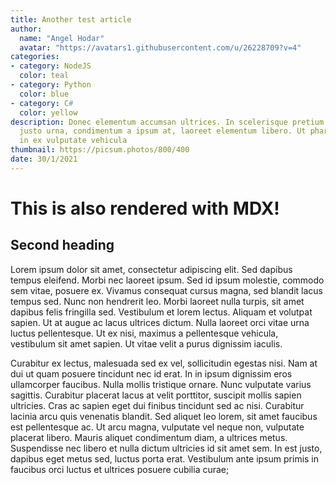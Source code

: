 ```yaml
---
title: Another test article
author:
  name: "Angel Hodar"
  avatar: "https://avatars1.githubusercontent.com/u/26228709?v=4"
categories:
- category: NodeJS
  color: teal
- category: Python
  color: blue
- category: C#
  color: yellow
description: Donec elementum accumsan ultrices. In scelerisque pretium faucibus. Phasellus
  justo urna, condimentum a ipsum at, laoreet elementum libero. Ut pharetra lacus
  in ex vulputate vehicula
thumbnail: https://picsum.photos/800/400
date: 30/1/2021
---
```


# This is also rendered with MDX!

## Second heading

Lorem ipsum dolor sit amet, consectetur adipiscing elit. Sed dapibus tempus eleifend. Morbi nec laoreet ipsum. Sed id ipsum molestie, commodo sem vitae, posuere ex. Vivamus consequat cursus magna, sed blandit lacus tempus sed. Nunc non hendrerit leo. Morbi laoreet nulla turpis, sit amet dapibus felis fringilla sed. Vestibulum et lorem lectus. Aliquam et volutpat sapien. Ut at augue ac lacus ultrices dictum. Nulla laoreet orci vitae urna luctus pellentesque. Ut ex nisi, maximus a pellentesque vehicula, vestibulum sit amet sapien. Ut vitae velit a purus dignissim iaculis.

Curabitur ex lectus, malesuada sed ex vel, sollicitudin egestas nisi. Nam at dui ut quam posuere tincidunt nec id erat. In in ipsum dignissim eros ullamcorper faucibus. Nulla mollis tristique ornare. Nunc vulputate varius sagittis. Curabitur placerat lacus at velit porttitor, suscipit mollis sapien ultricies. Cras ac sapien eget dui finibus tincidunt sed ac nisi. Curabitur lacinia arcu quis venenatis blandit. Sed aliquet leo lorem, sit amet faucibus est pellentesque ac. Ut arcu magna, vulputate vel neque non, vulputate placerat libero. Mauris aliquet condimentum diam, a ultrices metus. Suspendisse nec libero et nulla dictum ultricies id sit amet sem. In est justo, dapibus eget metus sed, luctus porta erat. Vestibulum ante ipsum primis in faucibus orci luctus et ultrices posuere cubilia curae;

